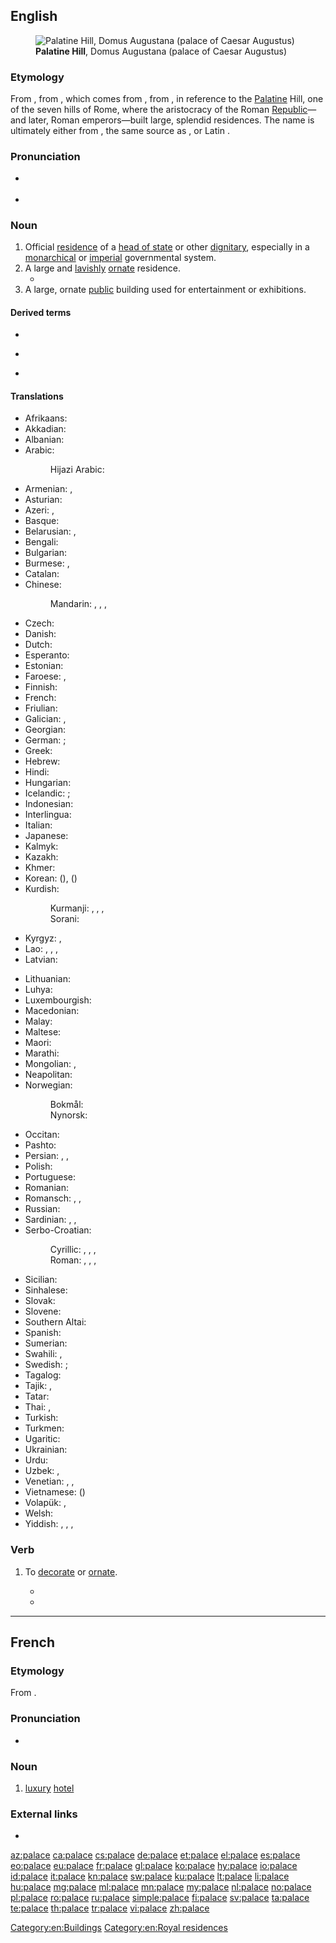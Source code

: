 {{also|Palace|pałace}}
==English==
{{wikipedia}}
[[File:RomaPalatinoDalCircoMassimo.jpg|thumb|'''Palatine Hill''', Domus Augustana (palace of Caesar Augustus)]]

===Etymology===
From {{etyl|enm|en}}, from {{etyl|fro|en}} {{m|fro|palais}}, which comes from {{etyl|la|en}} {{m|la|palātium}}, from {{m|la|Palātium}}, in reference to the [[Palatine]] Hill, one of the seven hills of Rome, where the aristocracy of the Roman [[republic|Republic]]—and later, Roman emperors—built large, splendid residences. The name is ultimately either from {{etyl|ett|en}}, the same source as {{m|la|Pales||{{w|Pales}}, the Italic goddess of shepherds, flocks and livestock}}, or Latin {{m|la|palus||stake; enclosure}}.

===Pronunciation===
* {{a|UK|US}} {{IPA|/ˈpæləs/|lang=en}}
* {{audio|en-us-palace.ogg|Audio (US)|lang=en}}

===Noun===
{{en-noun}}

# Official [[residence]] of a [[head of state]] or other [[dignitary]], especially in a [[monarchical]] or [[imperial]] governmental system.
# A large and [[lavish]]ly [[ornate]] residence.
#* {{quote-book|year=1963|author={{w|Margery Allingham}}
|title={{w|The China Governess}}
|chapter=1|url=http://openlibrary.org/works/OL2004261W
|passage=The original family who had begun to build a '''palace''' to rival Nonesuch had died out before they had put up little more than the gateway,&nbsp;[&hellip;].}}
# A large, ornate [[public]] building used for entertainment or exhibitions.

====Derived terms====
{{rel-top3|Terms derived from ''palace''}}
* {{l|en|palace politics}}
{{rel-mid3}}
* {{l|en|palatial}}
{{rel-mid3}}
* {{l|en|puck palace}}
{{rel-bottom}}

====Translations====
{{trans-top|large, lavish residence}}
* Afrikaans: {{t|af|paleis}}
* Akkadian: {{t|akk|𒂍𒃲|tr=ekallu, É.GAL|sc=Xsux}}
* Albanian: {{t+|sq|pallat|m}}
* Arabic: {{t+|ar|قَصْر|m}}
*: Hijazi Arabic: {{t|acw|قَصُر|m|tr=gaṣur}}
* Armenian: {{t+|hy|պալատ}}, {{t+|hy|դղյակ}}
* Asturian: {{t|ast|palaciu|m}}
* Azeri: {{t+|az|saray}}, {{t+|az|qəsr}}
* Basque: {{t|eu|jauregi}}
* Belarusian: {{t|be|пала́ц|m|sc=Cyrl}}, {{t|be|дварэ́ц|m|sc=Cyrl}}
* Bengali: {{t|bn|প্রাসাদ|tr=prasad|sc=Beng}}
* Bulgarian: {{t+|bg|дворе́ц|m|sc=Cyrl}}
* Burmese: {{t+|my|နန်း}}, {{t+|my|နန်းတော်|sc=Mymr}}
* Catalan: {{t+|ca|palau|m}}
* Chinese:
*: Mandarin: {{t+|cmn|宮殿|sc=Hani}}, {{t+|cmn|宫殿|tr=gōngdiàn|sc=Hani}}, {{t+|cmn|宮|sc=Hani}}, {{t+|cmn|宫|tr=gōng|sc=Hani}}
* Czech: {{t+|cs|palác|m}}
* Danish: {{t|da|palads|n}}
* Dutch: {{t+|nl|paleis|n}}
* Esperanto: {{t|eo|palaco}}
* Estonian: {{t|et|palee}}
* Faroese: {{t|fo|høghøll|f}}, {{t|fo|glæstriborg|f}}
* Finnish: {{t+|fi|palatsi}}
* French: {{t+|fr|palais|m}}
* Friulian: {{t|fur|palaç|m}}
* Galician: {{t+|gl|palacio|m}}, {{t+|gl|pazo|m}}
* Georgian: {{t+|ka|სასახლე|sc=Geor}}
* German: {{t+|de|Palast|m}}; {{t+|de|Schloss|n}}
* Greek: {{t+|el|παλάτι|n}}
* Hebrew: {{t+|he|אַרְמוֹן|m|tr=armon|sc=Hebr}}
* Hindi: {{t+|hi|महल|m|sc=Deva}}
* Hungarian: {{t+|hu|palota}}
* Icelandic: {{t|is|palata|f}}; {{t+|is|höll|f}}
* Indonesian: {{t+|id|istana}}
* Interlingua: {{t|ia|palatio}}
* Italian: {{t+|it|palazzo|m}}
* Japanese: {{t+|ja|宮殿|tr=きゅうでん, kyūden|sc=Jpan}}
* Kalmyk: {{t|xal|бәәшң}}
* Kazakh: {{t|kk|сарай|sc=Cyrl}}
* Khmer: {{t+|km|វាំង|tr=veang|sc=Khmr}}
* Korean: {{t|ko|궁|sc=Kore}} ({{t+|ko|宮|sc=Kore}}), {{t+|ko|궁전|sc=Kore}} ({{t+|ko|宮殿|sc=Kore}})
* Kurdish:
*: Kurmanji: {{t+|ku|koşk|f}}, {{t+|ku|sera|f}}, {{t+|ku|seray|f}}, {{t+|ku|qesr|f}}
*: Sorani: {{t+|ku|سه‌را|tr=sarA|sc=ku-Arab}}
* Kyrgyz: {{t|ky|дворец|sc=Cyrl}}, {{t+|ky|сарай|sc=Cyrl}}
* Lao: {{t|lo|ຜາສາດ|sc=Laoo}}, {{t|lo|ປາງ|sc=Laoo}}, {{t|lo|ຫໍ|sc=Laoo}}, {{t|lo|ມຸນທຽນ|sc=Laoo}}
* Latvian: {{t+|lv|pils|f}}
{{trans-mid}}
* Lithuanian: {{t+|lt|pilis|f}}
* Luhya: {{t|luy|ekasri}}
* Luxembourgish: {{t|lb|Palais|m}}
* Macedonian: {{t|mk|дво́рец|m}}
* Malay: {{t|ms|istana}}
* Maltese: {{t|mt|palazz|m}}
* Maori: {{t|mi|whare kīngi}}
* Marathi: {{t|mr|महाल|m|sc=Deva}}
* Mongolian: {{t+|mn|ордон|sc=Cyrl}}, {{t+|mn|харш|sc=Cyrl}}
* Neapolitan: {{t|nap|palàzzo}}
* Norwegian:
*: Bokmål: {{t|nb|palass|n}}
*: Nynorsk: {{t|nn|palass|n}}
* Occitan: {{t-needed|oc}}
* Pashto: {{t+|ps|ماڼۍ|f|tr=mâṇëy|sc=ps-Arab}}
* Persian: {{t+|fa|کاخ|tr=kâx|sc=fa-Arab}}, {{t+|fa|کوشک|tr=kušk|sc=fa-Arab}}, {{t+|fa|قصر|tr=qasr|sc=fa-Arab}}
* Polish: {{t+|pl|pałac|m}}
* Portuguese: {{t+|pt|palácio|m}}
* Romanian: {{t+|ro|palat|n}}
* Romansch: {{t|rm|palaz|m}}, {{t|rm|palazi|m}}, {{t|rm|palast|m}}
* Russian: {{t+|ru|дворе́ц|m}}
* Sardinian: {{t|sc|palatzu|m}}, {{t|sc|palatu|m}}, {{t|sc|palàtziu|m}}
* Serbo-Croatian:
*: Cyrillic: {{t|sh|дворац|m}}, {{t|sh|двор|m}}, {{t|sh|палата|f}}, {{t|sh|палача|f}}
*: Roman: {{t+|sh|dvorac|m}}, {{t+|sh|dvor|m}}, {{t|sh|palata|f}}, {{t+|sh|palača|f}}
* Sicilian: {{t+|scn|palazzu|m}}
* Sinhalese: {{t|si|මාලිගය|sc=Sinh}}
* Slovak: {{t|sk|palác|m}}
* Slovene: {{t+|sl|palača|f}}
* Southern Altai: {{t|alt|ӧргӧӧ|tr=örgöö}}
* Spanish: {{t+|es|palacio|m}}
* Sumerian: {{t|sux|𒂍𒃲|tr=É.GAL|sc=Xsux}}
* Swahili: {{t+|sw|kasri}}, {{t+|sw|jum}}
* Swedish: {{t+|sv|palats|n}}; {{t+|sv|slott|n}}
* Tagalog: {{t|tl|palasyo}}
* Tajik: {{t+|tg|кӯшк|sc=Cyrl}}, {{t|tg|қаср|sc=Cyrl}}
* Tatar: {{t+|tt|сарай|sc=Cyrl}}
* Thai: {{t+|th|ตำหนัก|tr=dtam-nàk|sc=Thai}}, {{t+|th|พระตำหนัก|tr=prá dtam-nàk|sc=Thai}}
* Turkish: {{t+|tr|saray}}
* Turkmen: {{t|tk|köşk}}
* Ugaritic: {{t|uga|𐎅𐎋𐎍|tr=hêkal|sc=Ugar}}
* Ukrainian: {{t|uk|пала́ц|m|sc=Cyrl}}
* Urdu: {{t|ur|محل|m|tr=mahal|sc=ur-Arab}}
* Uzbek: {{t+|uz|saroy}}, {{t+|uz|qasr}}
* Venetian: {{t|vec|pałaso|m}}, {{t|vec|palaso|m}}, {{t|vec|palaç|m}}
* Vietnamese: {{t+|vi|cung điện}} ({{t|vi|宮殿}})
* Volapük: {{t+|vo|ledom}}, {{t|vo|regadom}}
* Welsh: {{t|cy|palas|m}}
* Yiddish: {{t|yi|פּאַלאַץ|m|sc=Hebr}}, {{t|yi|בורג|f|sc=Hebr}}, {{t|yi|היכל|m|tr=heykhl|sc=Hebr}}, {{t|yi|דוואָרעץ|m|sc=Hebr}}
{{trans-bottom}}

===Verb===
{{en-verb|palac}}

# {{label|en|archaic}} To [[decorate]] or [[ornate]].
#* {{quote-book|year=1921|author=Kenneth Morris|title=The Crest-Wave of Evolution|chapter=|edition=|url=http://www.gutenberg.org/etext/14587
|passage=And this Great King was a far-way, tremendous, golden figure, moving in a splendor as of fairy tales; '''palaced''' marvelously, so travelers told, in cities compared with which even Athens seemed mean.}}
#* {{quote-book|year=1874|author=Benj. N. Martin|title=Choice Specimens of American Literature, And Literary Reader|chapter=|edition=|url=http://www.gutenberg.org/etext/11122
|passage=May, with her green lap full of sprouting leaves and bright blossoms, her song-birds making the orchards and meadows vocal, and rippling streams and cultivated gardens; June, with full-blown roses and humming-bees, plenteous meadows and wide cornfields, with embattled lines rising thick and green; August, with reddened orchards and heavy-headed harvests of grain, October, with yellow leaves and swart shadows; December, '''palaced''' in snow, and idly whistling through his numb fingers;-all have their various charm; and in the rose-bowers of summer, and as we spread our hands before the torches of winter, we say joyfully, "Thou hast made all things beautiful in their time."}}

[[Category:en:Buildings]]
[[Category:en:Royal residences]]

----

==French==

===Etymology===
From {{etyl|en|fr}} {{m|en|palace}}.

===Pronunciation===
* {{IPA|/palas/|lang=fr}}

===Noun===
{{fr-noun|m}}

# [[luxury]] [[hotel]]

===External links===
* {{R:TLFi}}

[[az:palace]]
[[ca:palace]]
[[cs:palace]]
[[de:palace]]
[[et:palace]]
[[el:palace]]
[[es:palace]]
[[eo:palace]]
[[eu:palace]]
[[fr:palace]]
[[gl:palace]]
[[ko:palace]]
[[hy:palace]]
[[io:palace]]
[[id:palace]]
[[it:palace]]
[[kn:palace]]
[[sw:palace]]
[[ku:palace]]
[[lt:palace]]
[[li:palace]]
[[hu:palace]]
[[mg:palace]]
[[ml:palace]]
[[mn:palace]]
[[my:palace]]
[[nl:palace]]
[[no:palace]]
[[pl:palace]]
[[ro:palace]]
[[ru:palace]]
[[simple:palace]]
[[fi:palace]]
[[sv:palace]]
[[ta:palace]]
[[te:palace]]
[[th:palace]]
[[tr:palace]]
[[vi:palace]]
[[zh:palace]]